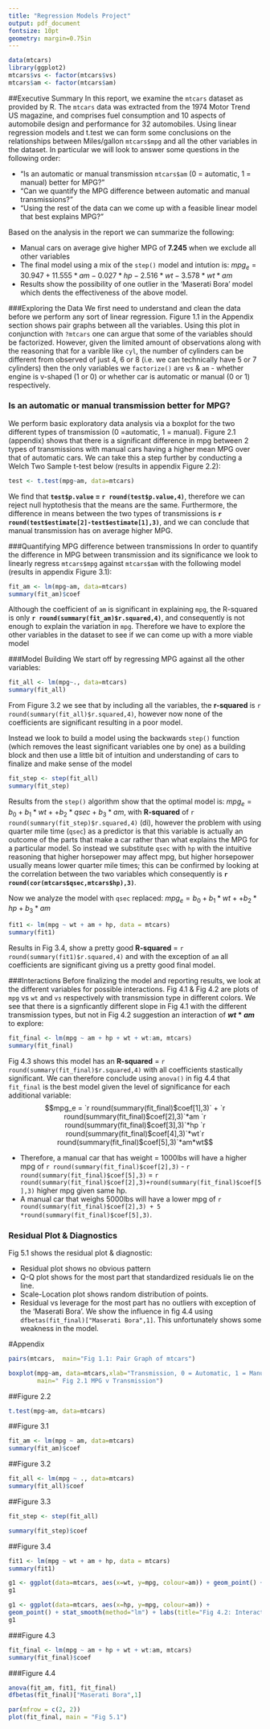```yaml
---
title: "Regression Models Project"
output: pdf_document
fontsize: 10pt
geometry: margin=0.75in
---
```

```r
data(mtcars)
library(ggplot2)
mtcars$vs <- factor(mtcars$vs)
mtcars$am <- factor(mtcars$am)
```
##Executive Summary
In this report, we examine the `mtcars` dataset as provided by R. The `mtcars` data was extracted from the 1974 Motor Trend US magazine, and comprises fuel consumption and 10 aspects of automobile design and performance for 32 automobiles. Using linear regression models and t.test we can form some conclusions on the relationships between Miles/gallon `mtcars$mpg` and all the other variables in the dataset. In particular we will look to answer some questions in the following order:

* "Is an automatic or manual transmission `mtcars$am` (0 = automatic, 1 = manual) better for MPG?"
* "Can we quantify the MPG difference between automatic and manual transmissions?"
* "Using the rest of the data can we come up with a feasible linear model that best explains MPG?"

Based on the analysis in the report we can summarize the following:

* Manual cars on average give higher MPG of **7.245** when we exclude all other variables
* The final model using a mix of the `step()` model and intution is: $mpg_e = 30.947 + 11.555*am - 0.027*hp -2.516*wt - 3.578*wt*am$
* Results show the possibility of one outlier in the 'Maserati Bora' model which dents the effectiveness of the above model.

###Exploring the Data
We first need to understand and clean the data before we perform any sort of linear regression. Figure 1.1 in the Appendix section shows pair graphs between all the variables. Using this plot in conjunction with `?mtcars` one can argue that some of the variables should be factorized. However, given the limited amount of observations along with the reasoning that for a varible like `cyl`, the number of cylinders can be different from observed of just 4, 6 or 8 (i.e. we can technically have 5 or 7 cylinders) then the only variables we `factorize()` are `vs` & `am` - whether engine is v-shaped (1 or 0) or whether car is automatic or manual (0 or 1) respectively.

### Is an automatic or manual transmission better for MPG?
We perform basic exploratory data analysis via a boxplot for the two different types of transmission (0 =automatic, 1 = manual). Figure 2.1 (appendix) shows that there is a significant difference in mpg between 2 types of transmissions with manual cars having a higher mean MPG over that of automatic cars. We can take this a step further by conducting a Welch Two Sample t-test below (results in appendix Figure 2.2):
```r
test <- t.test(mpg~am, data=mtcars)
```
We find that **`test$p.value` = `r round(test$p.value,4)`**, therefore we can reject null hyptothesis that the means are the same. Furthermore, the difference in means between the two types of transmissions is **`r round(test$estimate[2]-test$estimate[1],3)`**, and we can conclude that manual transmission has on average higher MPG.

###Quantifying MPG difference between transmissions
In order to quantify the difference in MPG between transmission and its significance we look to linearly regress `mtcars$mpg` against `mtcars$am` with the following model (results in appendix Figure 3.1):
```r
fit_am <- lm(mpg~am, data=mtcars)
summary(fit_am)$coef
```
Although the coefficient of `am` is significant in explaining `mpg`, the R-squared is only **`r round(summary(fit_am)$r.squared,4)`**, and consequently is not enough to explain the variation in `mpg`. Therefore we have to explore the other variables in the dataset to see if we can come up with a more viable model

###Model Building
We start off by regressing MPG against all the other variables:
```r
fit_all <- lm(mpg~., data=mtcars)
summary(fit_all)
```
From Figure 3.2 we see that by including all the variables, the **r-squared** is `r round(summary(fit_all)$r.squared,4)`, however now none of the coefficients are significant resulting in a poor model.

Instead we look to build a model using the backwards `step()` function (which removes the least significant variables one by one) as a building block and then use a little bit of intuition and understanding of cars to finalize and make sense of the model

```r
fit_step <- step(fit_all)
summary(fit_step)
```
Results from the `step()` algorithm show that the optimal model is: $mpg_e = b_0 + b_1*wt + + b_2* qsec + b_3*am$, with **R-squared** of `r round(summary(fit_step)$r.squared,4)` (di), however the problem with using quarter mile time (`qsec`) as a predictor is that this variable is actually an outcome of the parts that make a car rather than what explains the MPG for a particular model. So instead we substitute `qsec` with `hp` with the intuitive reasoning that higher horsepower may affect mpg, but higher horsepower usually means lower quarter mile times; this can be confirmed by looking at the correlation between the two variables which consequently is **`r round(cor(mtcars$qsec,mtcars$hp),3)`**.

Now we analyze the model with `qsec` replaced: $mpg_e = b_0 + b_1*wt + + b_2* hp + b_3*am$
```r
fit1 <- lm(mpg ~ wt + am + hp, data = mtcars)
summary(fit1)
```
Results in Fig 3.4, show a pretty good **R-squared** = `r round(summary(fit1)$r.squared,4)` and with the exception of `am` all coefficients are significant giving us a pretty good final model.

###Interactions
Before finalizing the model and reporting results, we look at the different variables for possible interactions. Fig 4.1 & Fig 4.2 are plots of `mpg` vs `wt` and `vs` respectively with transmission type in different colors. We see that there is a signficantly different slope in Fig 4.1 with the different transmission types, but not in Fig 4.2 suggestion an interaction of **$wt * am$** to explore:
```r
fit_final <- lm(mpg ~ am + hp + wt + wt:am, mtcars)
summary(fit_final)
```
Fig 4.3 shows this model has an **R-squared** = `r round(summary(fit_final)$r.squared,4)` with all coefficients stastically significant. We can therefore conclude using `anova()` in fig 4.4 that `fit_final` is the best model given the level of significance for each additional variable:
$$mpg_e = `r round(summary(fit_final)$coef[1],3)` + `r round(summary(fit_final)$coef[2],3)`*am `r round(summary(fit_final)$coef[3],3)`*hp `r round(summary(fit_final)$coef[4],3)`*wt`r round(summary(fit_final)$coef[5],3)`*am*wt$$

* Therefore, a manual car that has weight = 1000lbs will have a higher mpg of `r round(summary(fit_final)$coef[2],3)` - `r round(summary(fit_final)$coef[5],3)` = `r round(summary(fit_final)$coef[2],3)+round(summary(fit_final)$coef[5],3)` higher mpg given same hp.
* A manual car that weighs 5000lbs will have a lower mpg of `r round(summary(fit_final)$coef[2],3) + 5 *round(summary(fit_final)$coef[5],3)`.

### Residual Plot & Diagnostics
Fig 5.1 shows the residual plot & diagnostic:

* Residual plot shows no obvious pattern
* Q-Q plot shows for the most part that standardized residuals lie on the line.
* Scale-Location plot shows random distribution of points.
* Residual vs leverage for the most part has no outliers with exception of the 'Maserati Bora'. We show the influence in fig 4.4 using `dfbetas(fit_final)["Maserati Bora",1]`. This unfortunately shows some weakness in the model.


#Appendix

```r
pairs(mtcars,  main="Fig 1.1: Pair Graph of mtcars")
```  

```r
boxplot(mpg~am, data=mtcars,xlab="Transmission, 0 = Automatic, 1 = Manual", ylab="Miles/Gallon",
        main=" Fig 2.1 MPG v Transmission")
```  

##Figure 2.2
```r
t.test(mpg~am, data=mtcars)
```

##Figure 3.1
```r
fit_am <- lm(mpg ~ am, data=mtcars)
summary(fit_am)$coef
```

##Figure 3.2
```r
fit_all <- lm(mpg ~ ., data=mtcars)
summary(fit_all)$coef
```

##Figure 3.3
```r
fit_step <- step(fit_all)
```

```r
summary(fit_step)$coef
```

##Figure 3.4
```r
fit1 <- lm(mpg ~ wt + am + hp, data = mtcars)
summary(fit1)
```

```r
g1 <- ggplot(data=mtcars, aes(x=wt, y=mpg, colour=am)) + geom_point() + stat_smooth(method="lm") + labs(title="Fig 4.1: Interaction am vs wt") + theme_bw() 
g1
```

```r
g1 <- ggplot(data=mtcars, aes(x=hp, y=mpg, colour=am)) + 
geom_point() + stat_smooth(method="lm") + labs(title="Fig 4.2: Interaction am vs hp") + theme_bw()
g1
```

###Figure 4.3
```r
fit_final <- lm(mpg ~ am + hp + wt + wt:am, mtcars)
summary(fit_final)$coef
```
###Figure 4.4
```r
anova(fit_am, fit1, fit_final)
dfbetas(fit_final)["Maserati Bora",1]

```

```r
par(mfrow = c(2, 2))
plot(fit_final, main = "Fig 5.1")
```

